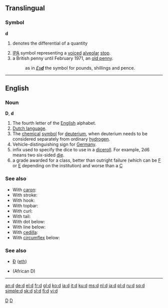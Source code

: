 {{see|d'|'d|đ|D|Ð}}
{{wikipedia}}
==Translingual==

{{rfap}}

===Symbol===
'''d'''

# {{mathematics}} denotes the differential of a quantity
# [[IPA]] symbol representing a [[voiced]] [[alveolar]] [[stop]].
# a British penny until February 1971, an [[old penny]].
#: as in [[&pound;sd|''&pound;s'''d''''']] the symbol for pounds, shillings and pence.

[[Category:IPA symbols|D]]

----

==English==

===Noun===
'''D''', '''d'''

#The fourth letter of the [[English]] alphabet.
#[[Dutch language]].
#The [[chemical]] [[symbol]] for [[deuterium]], when deuterium needs to be considered separately from ordinary [[hydrogen]].
#Vehicle-distinguishing sign for [[Germany]].
#infix used to specify the dice to use in a [[diceroll]].  For example, 2d6 means two six-sided [[die]].
#a grade awarded for a class, better than outright failure (which can be [[F]] or [[E]] depending on the institution) and worse than a [[C]]

===See also===
*With [[caron]]: {{IPAchar|[[ď]]}}
*With stroke: {{IPAchar|[[đ]]}}
*With hook: {{IPAchar|[[ɗ]]}}
*With topbar: {{IPAchar|[[ƌ]]}}
*With curl: {{IPAchar|[[ȡ]]}}
*With tail: {{IPAchar|[[ɖ]]}}
*With dot below: {{IPAchar|[[ḍ]]}}
*With line below: {{IPAchar|[[ḏ]]}}
*With [[cedilla]]: {{IPAchar|[[ḑ]]}}
*With [[circumflex]] below: {{IPAchar|[[ḓ]]}}

===See also===
*[[Ð]] ([[eth]])
*{{IPAchar|[[Ɖ]]}} (African D)
[[Category:Latin letters|D]]

----

[[an:d]]
[[de:d]]
[[el:d]]
[[fr:d]]
[[gl:d]]
[[ko:d]]
[[ia:d]]
[[it:d]]
[[ku:d]]
[[ms:d]]
[[nl:d]]
[[ja:d]]
[[pl:d]]
[[ru:d]]
[[sq:d]]
[[simple:d]]
[[sk:d]]
[[sl:d]]
[[fi:d]]
[[vi:d]]